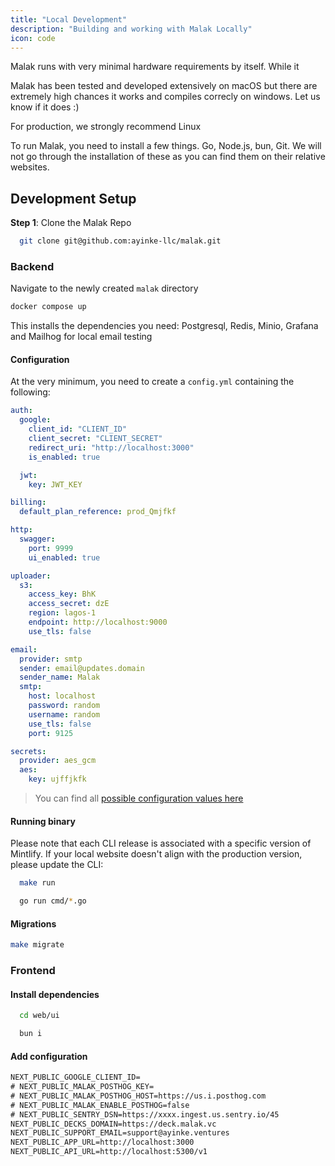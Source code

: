 ```yaml
---
title: "Local Development"
description: "Building and working with Malak Locally"
icon: code
---
```


Malak runs with very minimal hardware requirements by itself. While it

<Warning>
  Malak has been tested and developed extensively on macOS but there are
  extremely high chances it works and compiles correcly on windows. Let us know
  if it does :)
</Warning>

<Tip>For production, we strongly recommend Linux</Tip>

To run Malak, you need to install a few things. Go, Node.js, bun, Git. We will not go through the installation
of these as you can find them on their relative websites.

## Development Setup

**Step 1**: Clone the Malak Repo

```bash
  git clone git@github.com:ayinke-llc/malak.git

```

### Backend

Navigate to the newly created `malak` directory

```bash
docker compose up
```

This installs the dependencies you need: Postgresql, Redis, Minio, Grafana and Mailhog for local email testing

#### Configuration

At the very minimum, you need to create a `config.yml` containing the following:

```yaml
auth:
  google:
    client_id: "CLIENT_ID"
    client_secret: "CLIENT_SECRET"
    redirect_uri: "http://localhost:3000"
    is_enabled: true

  jwt:
    key: JWT_KEY

billing:
  default_plan_reference: prod_Qmjfkf

http:
  swagger:
    port: 9999
    ui_enabled: true

uploader:
  s3:
    access_key: BhK
    access_secret: dzE
    region: lagos-1
    endpoint: http://localhost:9000
    use_tls: false

email:
  provider: smtp
  sender: email@updates.domain
  sender_name: Malak
  smtp:
    host: localhost
    password: random
    username: random
    use_tls: false
    port: 9125

secrets:
  provider: aes_gcm
  aes:
    key: ujffjkfk
```

> You can find all [possible configuration values here](/backend-configuration)

#### Running binary

Please note that each CLI release is associated with a specific version of Mintlify. If your local website doesn't align with the production version, please update the CLI:

<CodeGroup>

```bash make
  make run
```

```bash command_line
  go run cmd/*.go
```

</CodeGroup>

#### Migrations

```bash
make migrate
```

### Frontend

#### Install dependencies

```bash
  cd web/ui
```

```bash
  bun i
```

#### Add configuration

```txt
NEXT_PUBLIC_GOOGLE_CLIENT_ID=
# NEXT_PUBLIC_MALAK_POSTHOG_KEY=
# NEXT_PUBLIC_MALAK_POSTHOG_HOST=https://us.i.posthog.com
# NEXT_PUBLIC_MALAK_ENABLE_POSTHOG=false
# NEXT_PUBLIC_SENTRY_DSN=https://xxxx.ingest.us.sentry.io/45
NEXT_PUBLIC_DECKS_DOMAIN=https://deck.malak.vc
NEXT_PUBLIC_SUPPORT_EMAIL=support@ayinke.ventures
NEXT_PUBLIC_APP_URL=http://localhost:3000
NEXT_PUBLIC_API_URL=http://localhost:5300/v1
```
